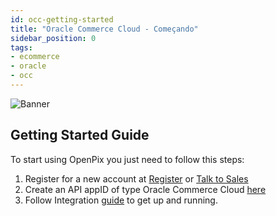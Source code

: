 ```yaml
---
id: occ-getting-started
title: "Oracle Commerce Cloud - Começando"
sidebar_position: 0
tags:
- ecommerce
- oracle
- occ
---
```


![Banner](/img/ecommerce/woocommerce-banner.png)

## Getting Started Guide

To start using OpenPix you just need to follow this steps:

1. Register for a new account at [Register](https://openpix.com.br/register/?src=occ) or [Talk to Sales](https://openpix.com.br/join/?src=occ)
2. Create an API appID of type Oracle Commerce Cloud [here](/docs/apis/api-getting-started)
3. Follow Integration [guide](/docs/ecommerce/oracle/occ-integrating) to get up and running.


